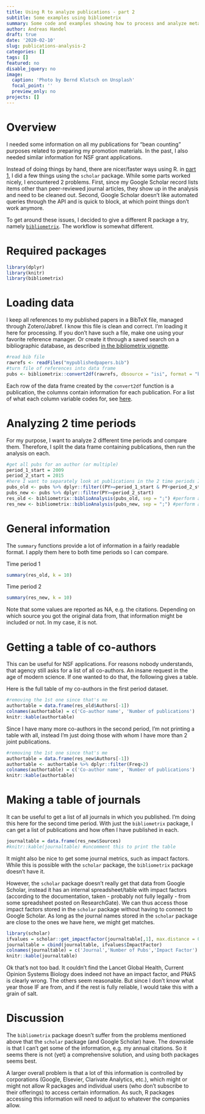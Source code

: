 ```yaml
---
title: Using R to analyze publications - part 2
subtitle: Some examples using bibliometrix
summary: Some code and examples showing how to process and analyze meta-data for a set of publications using the `bibilometrix` R package. 
author: Andreas Handel
draft: true
date: '2020-02-10'
slug: publications-analysis-2
categories: []
tags: []
featured: no
disable_jquery: no
image:
  caption: 'Photo by Bernd Klutsch on Unsplash'
  focal_point: ''
  preview_only: no
projects: []
---
```


# Overview

I needed some information on all my publications for "bean counting" purposes related to preparing my promotion materials. In the past, I also needed similar information for NSF grant applications. 

Instead of doing things by hand, there are nicer/faster ways using R. in [part 1](/post/publication-analysis-1/), I did a few things using the `scholar` package. 
While some parts worked nicely, I encountered 2 problems. First, since my Google Scholar record lists items other than peer-reviewed journal articles, they show up in the analysis and need to be cleaned out. Second, Google Scholar doesn't like automated queries through the API and is quick to block, at which point things don't work anymore.

To get around these issues, I decided to give a different R package a try, namely [`bibliometrix`](https://www.bibliometrix.org/). The workflow is somewhat different.

# Required packages

```r
library(dplyr)
library(knitr)
library(bibliometrix)
```

# Loading data

I keep all references to my published papers in a BibTeX file, managed through Zotero/Jabref. I know this file is clean and correct. I'm loading it here for processing. If you don't have such a file, make one using your favorite reference manager. Or create it through a saved search on a bibliographic database, as described [in the bibliometrix vignette](https://cran.r-project.org/web/packages/bibliometrix/vignettes/bibliometrix-vignette.html).


```r
#read bib file
rawrefs <- readFiles("mypublishedpapers.bib") 
#turn file of references into data frame
pubs <- bibliometrix::convert2df(rawrefs, dbsource = "isi", format = "bibtex") 
```

Each row of the data frame created by the `convert2df` function is a publication, the columns contain information for each publication. 
For a list of what each column variable codes for, see [here](https://cran.r-project.org/web/packages/bibliometrix/vignettes/bibliometrix-vignette.html).


# Analyzing 2 time periods

For my purpose, I want to analyze 2 different time periods and compare them.
Therefore, I split the data frame containing publications, then run the analysis on each.

```r
#get all pubs for an author (or multiple)
period_1_start = 2009
period_2_start = 2015
#here I want to separately look at publications in the 2 time periods I defined above
pubs_old <- pubs %>% dplyr::filter((PY>=period_1_start & PY<period_2_start ))
pubs_new <- pubs %>% dplyr::filter(PY>=period_2_start)
res_old <- bibliometrix::biblioAnalysis(pubs_old, sep = ";") #perform analysis
res_new <- bibliometrix::biblioAnalysis(pubs_new, sep = ";") #perform analysis
```


# General information

The `summary` functions provide a lot of information in a fairly readable format. I apply them here to both time periods so I can compare.

Time period 1
```r
summary(res_old, k = 10)
```

Time period 2
```r
summary(res_new, k = 10)
```
Note that some values are reported as NA, e.g. the citations. Depending on which source you got the original data from, that information might be included or not. In my case, it is not.

# Getting a table of co-authors

This can be useful for NSF applications. For reasons nobody understands, that agency still asks for a list of all co-authors. An insane request in the age of modern science. If one wanted to do that, the following gives a table. 

Here is the full table of my co-authors in the first period dataset.

```r
#removing the 1st one since that's me
authortable = data.frame(res_old$Authors[-1])
colnames(authortable) = c('Co-author name', 'Number of publications')
knitr::kable(authortable)
```

Since I have many more co-authors in the second period, I'm not printing a table with all, instead I'm just doing those with whom I have more than 2 joint publications.

```r
#removing the 1st one since that's me
authortable = data.frame(res_new$Authors[-1])
authortable <- authortable %>% dplyr::filter(Freq>2)
colnames(authortable) = c('Co-author name', 'Number of publications')
knitr::kable(authortable)
```



# Making a table of journals

It can be useful to get a list of all journals in which you published. I'm doing this here for the second time period. With just the `bibliometrix` package, I can get a list of publications and how often I have published in each.

```r
journaltable = data.frame(res_new$Sources)
#knitr::kable(journaltable) #uncomment this to print the table
```

It might also be nice to get some journal metrics, such as impact factors. While this is possible with the `scholar` package, the `bibliometrix` package doesn't have it.

However, the `scholar` package doesn't really get that data from Google Scholar, instead it has an internal spreadsheet/table with impact factors (according to the documentation, taken - probably not fully legally - from some spreadsheet posted on ResearchGate). We can thus access those impact factors stored in the `scholar` package without having to connect to Google Scholar. As long as the journal names stored in the `scholar` package are close to the ones we have here, we might get matches.

```r
library(scholar)
ifvalues = scholar::get_impactfactor(journaltable[,1], max.distance = 0.1)
journaltable = cbind(journaltable, ifvalues$ImpactFactor)
colnames(journaltable) = c('Journal','Number of Pubs','Impact Factor')
knitr::kable(journaltable)
```

Ok that's not too bad. It couldn't find the Lancet Global Health, Current Opinion Systems Biology does indeed not have an impact factor, and PNAS is clearly wrong. The others seem reasonable. But since I don't know what year those IF are from, and if the rest is fully reliable, I would take this with a grain of salt.

# Discussion

The `bibliometrix` package doesn't suffer from the problems mentioned above that the `scholar` package (and Google Scholar) have. The downside is that I can't get some of the information, e.g. my annual citations. So it seems there is not (yet) a comprehensive solution, and using both packages seems best. 

A larger overall problem is that a lot of this information is controlled by corporations (Google, Elsevier, Clarivate Analytics, etc.), which might or might not allow R packages and individual users (who don't subscribe to their offerings) to access certain information. As such, R packages accessing this information will need to adjust to whatever the companies allow.







